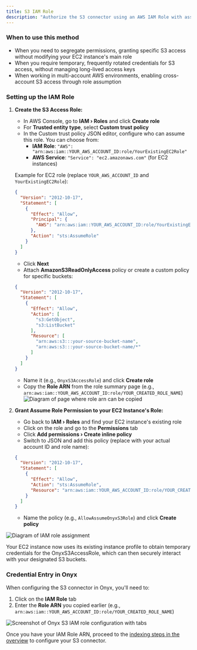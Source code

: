 ```yaml
---
title: S3 IAM Role
description: "Authorize the S3 connector using an AWS IAM Role with assume role policy."
---
```


### When to use this method

- When you need to segregate permissions, granting specific S3 access without modifying your EC2 instance's main role
- When you require temporary, frequently rotated credentials for S3 access, without managing long-lived access keys
- When working in multi-account AWS environments, enabling cross-account S3 access through role assumption

### Setting up the IAM Role

1. **Create the S3 Access Role:**
   - In AWS Console, go to **IAM › Roles** and click **Create role**
   - For **Trusted entity type**, select **Custom trust policy**
   - In the Custom trust policy JSON editor, configure who can assume this role. You can choose from:
     - **IAM Role**: `"AWS": "arn:aws:iam::YOUR_AWS_ACCOUNT_ID:role/YourExistingEC2Role"`
     - **AWS Service**: `"Service": "ec2.amazonaws.com"` (for EC2 instances)
   
   Example for EC2 role (replace `YOUR_AWS_ACCOUNT_ID` and `YourExistingEC2Role`):
   ```json
   {
     "Version": "2012-10-17",
     "Statement": [
       {
         "Effect": "Allow",
         "Principal": {
           "AWS": "arn:aws:iam::YOUR_AWS_ACCOUNT_ID:role/YourExistingEC2Role"
         },
         "Action": "sts:AssumeRole"
       }
     ]
   }
   ```
   - Click **Next**
   - Attach **AmazonS3ReadOnlyAccess** policy or create a custom policy for specific buckets:
   ```json
   {
     "Version": "2012-10-17",
     "Statement": [
       {
         "Effect": "Allow",
         "Action": [
           "s3:GetObject",
           "s3:ListBucket"
         ],
         "Resource": [
           "arn:aws:s3:::your-source-bucket-name",
           "arn:aws:s3:::your-source-bucket-name/*"
         ]
       }
     ]
   }
   ```
   - Name it (e.g., `OnyxS3AccessRole`) and click **Create role**
   - Copy the **Role ARN** from the role summary page (e.g., `arn:aws:iam::YOUR_AWS_ACCOUNT_ID:role/YOUR_CREATED_ROLE_NAME`)
   ![Diagram of page where role arn can be copied](/assets/images/connectors/blob/s3/role-arn.png)

2. **Grant Assume Role Permission to your EC2 Instance's Role:**
   - Go back to **IAM › Roles** and find your EC2 instance's existing role
   - Click on the role and go to the **Permissions** tab
   - Click **Add permissions › Create inline policy**
   - Switch to JSON and add this policy (replace with your actual account ID and role name):
   ```json
   {
     "Version": "2012-10-17",
     "Statement": [
       {
         "Effect": "Allow",
         "Action": "sts:AssumeRole",
         "Resource": "arn:aws:iam::YOUR_AWS_ACCOUNT_ID:role/YOUR_CREATED_ROLE_NAME"
       }
     ]
   }
   ```
   - Name the policy (e.g., `AllowAssumeOnyxS3Role`) and click **Create policy**

![Diagram of IAM role assignment](/assets/images/connectors/blob/s3/iam-role.png)

Your EC2 instance now uses its existing instance profile to obtain temporary credentials for the OnyxS3AccessRole, which can then securely interact with your designated S3 buckets.

### Credential Entry in Onyx

When configuring the S3 connector in Onyx, you'll need to:
1. Click on the **IAM Role** tab
2. Enter the **Role ARN** you copied earlier (e.g., `arn:aws:iam::YOUR_AWS_ACCOUNT_ID:role/YOUR_CREATED_ROLE_NAME`)

![Screenshot of Onyx S3 IAM role configuration with tabs](/assets/images/connectors/blob/s3/onyx-iam-role.png)

Once you have your IAM Role ARN, proceed to the [indexing steps in the overview](./overview#indexing) to configure your S3 connector.
